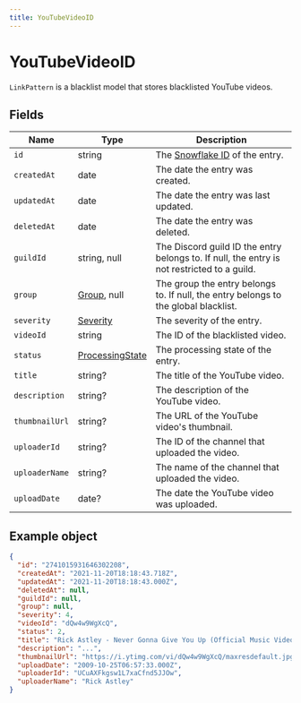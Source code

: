 ```yaml
---
title: YouTubeVideoID
---
```



# YouTubeVideoID

`LinkPattern` is a blacklist model that stores blacklisted YouTube videos.

## Fields

| Name           | Type                                           | Description                                                                                 |
| -------------- | ---------------------------------------------- | ------------------------------------------------------------------------------------------- |
| `id`           | string                                         | The [Snowflake ID](/docs/objects/Snowflake) of the entry.                                   |
| `createdAt`    | date                                           | The date the entry was created.                                                             |
| `updatedAt`    | date                                           | The date the entry was last updated.                                                        |
| `deletedAt`    | date                                           | The date the entry was deleted.                                                             |
| `guildId`      | string, null                                   | The Discord guild ID the entry belongs to. If null, the entry is not restricted to a guild. |
| `group`        | [Group](/docs/objects/Group), null             | The group the entry belongs to. If null, the entry belongs to the global blacklist.         |
| `severity`     | [Severity](/docs/objects/Severity)             | The severity of the entry.                                                                  |
| `videoId`      | string                                         | The ID of the blacklisted video.                                                            |
| `status`       | [ProcessingState](/docs/enums/ProcessingState) | The processing state of the entry.                                                          |
| `title`        | string?                                        | The title of the YouTube video.                                                             |
| `description`  | string?                                        | The description of the YouTube video.                                                       |
| `thumbnailUrl` | string?                                        | The URL of the YouTube video's thumbnail.                                                   |
| `uploaderId`   | string?                                        | The ID of the channel that uploaded the video.                                              |
| `uploaderName` | string?                                        | The name of the channel that uploaded the video.                                            |
| `uploadDate`   | date?                                          | The date the YouTube video was uploaded.                                                    |

## Example object

```json
{
  "id": "2741015931646302208",
  "createdAt": "2021-11-20T18:18:43.718Z",
  "updatedAt": "2021-11-20T18:18:43.000Z",
  "deletedAt": null,
  "guildId": null,
  "group": null,
  "severity": 4,
  "videoId": "dQw4w9WgXcQ",
  "status": 2,
  "title": "Rick Astley - Never Gonna Give You Up (Official Music Video)",
  "description": "...",
  "thumbnailUrl": "https://i.ytimg.com/vi/dQw4w9WgXcQ/maxresdefault.jpg",
  "uploadDate": "2009-10-25T06:57:33.000Z",
  "uploaderId": "UCuAXFkgsw1L7xaCfnd5JJOw",
  "uploaderName": "Rick Astley"
}
```
